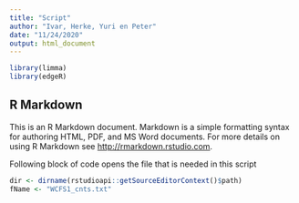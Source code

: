 ```yaml
---
title: "Script"
author: "Ivar, Herke, Yuri en Peter"
date: "11/24/2020"
output: html_document
---
```

```r
library(limma)
library(edgeR)
```

## R Markdown

This is an R Markdown document. Markdown is a simple formatting syntax for authoring HTML, PDF, and MS Word documents. For more details on using R Markdown see <http://rmarkdown.rstudio.com>.

Following block of code opens the file that is needed in this script

```r
dir <- dirname(rstudioapi::getSourceEditorContext()$path)
fName <- "WCFS1_cnts.txt"
```



```r

```

